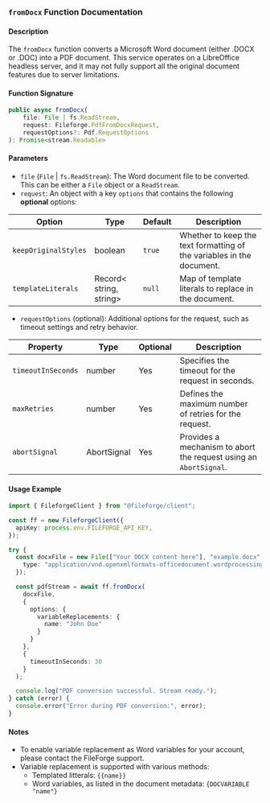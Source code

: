 ### `fromDocx` Function Documentation

#### Description

The `fromDocx` function converts a Microsoft Word document (either .DOCX or .DOC) into a PDF document. This service operates on a LibreOffice headless server, and it may not fully support all the original document features due to server limitations.

#### Function Signature

```typescript
public async fromDocx(
    file: File | fs.ReadStream,
    request: Fileforge.PdfFromDocxRequest,
    requestOptions?: Pdf.RequestOptions
): Promise<stream.Readable>
```

#### Parameters

- `file` (`File` | `fs.ReadStream`): The Word document file to be converted. This can be either a `File` object or a `ReadStream`.
- `request`: An object with a key `options` that contains the following **optional** options:

| Option              | Type                   | Default | Description                                                                     |
|---------------------|------------------------|---------|---------------------------------------------------------------------------------|
| `keepOriginalStyles` | boolean                | `true`  | Whether to keep the text formatting of the variables in the document.            |
| `templateLiterals`  | Record< string, string> | `null`  | Map of template literals to replace in the document.                             |


- `requestOptions` (optional): Additional options for the request, such as timeout settings and retry behavior.

| Property         | Type          | Optional | Description                                                      |
|------------------|---------------|----------|------------------------------------------------------------------|
| `timeoutInSeconds` | number        | Yes      | Specifies the timeout for the request in seconds.                |
| `maxRetries`     | number        | Yes      | Defines the maximum number of retries for the request.           |
| `abortSignal`    | AbortSignal   | Yes      | Provides a mechanism to abort the request using an `AbortSignal`.|

#### Usage Example

```typescript
import { FileforgeClient } from "@fileforge/client";

const ff = new FileforgeClient({
  apiKey: process.env.FILEFORGE_API_KEY,
});

try {
  const docxFile = new File(["Your DOCX content here"], "example.docx", {
    type: "application/vnd.openxmlformats-officedocument.wordprocessingml.document",
  });

  const pdfStream = await ff.fromDocx(
    docxFile,
    {
      options: {
        variableReplacements: {
          name: "John Doe"
        }
      }
    },
    {
      timeoutInSeconds: 30
    }
  );

  console.log("PDF conversion successful. Stream ready.");
} catch (error) {
  console.error("Error during PDF conversion:", error);
}
```

#### Notes

- To enable variable replacement as Word variables for your account, please contact the FileForge support.
- Variable replacement is supported with various methods:
     * Templated litterals: `{{name}}`
     * Word variables, as listed in the document metadata: `{DOCVARIABLE "name"}`